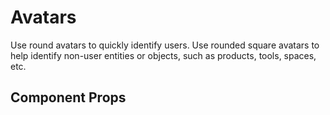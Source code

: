 
<Meta title="Components/Avatar" component={Avatar} />

# Avatars

Use round avatars to quickly identify users. Use rounded square avatars to help identify non-user entities or objects, such as products, tools, spaces, etc.

<Canvas withToolbar>
  <Story name="default">
    <Avatar src="https://i.pravatar.cc/50" />
  </Story>
</Canvas>

<Canvas withToolbar>
  <Story name="shapes">
    <Avatar src="https://i.pravatar.cc/100" shape="round" mr="md" />
    <Avatar src="https://i.pravatar.cc/200" shape="square" mr="md" />
  </Story>
</Canvas>

<Canvas withToolbar>
  <Story name="sizes">
    <Avatar src="https://i.pravatar.cc/300" size="lg" mr="md" />
    <Avatar src="https://i.pravatar.cc/400" size="md" mr="md" />
    <Avatar src="https://i.pravatar.cc/500" size="sm" mr="md" />
  </Story>
</Canvas>

<Canvas withToolbar>
  <Story name="states">
    <Avatar isLoading mr="md" />
    <Avatar username="Kaiyu Hsu" mr="md" />
    <Avatar src="https://i.pravatar.cc/600" mr="md" />
  </Story>
</Canvas>

## Component Props

<ArgsTable of={Avatar} />
